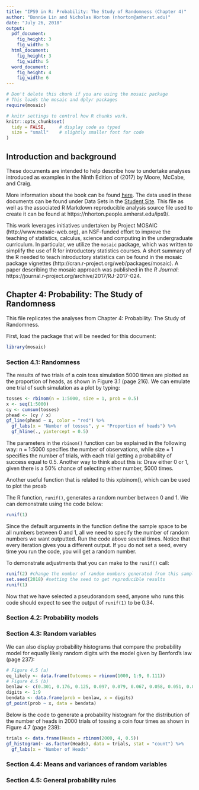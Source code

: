 ```yaml
---
title: "IPS9 in R: Probability: The Study of Randomness (Chapter 4)"
author: "Bonnie Lin and Nicholas Horton (nhorton@amherst.edu)"
date: "July 26, 2018"
output: 
  pdf_document:
    fig_height: 3
    fig_width: 5
  html_document:
    fig_height: 3
    fig_width: 5
  word_document:
    fig_height: 4
    fig_width: 6
---
```



```r
# Don't delete this chunk if you are using the mosaic package
# This loads the mosaic and dplyr packages
require(mosaic)
```

```r
# knitr settings to control how R chunks work.
knitr::opts_chunk$set(
  tidy = FALSE,     # display code as typed
  size = "small"    # slightly smaller font for code
)
```

## Introduction and background 

These documents are intended to help describe how to undertake analyses introduced 
as examples in the Ninth Edition of \emph{Introduction to the Practice of Statistics} (2017) by Moore, McCabe, and Craig.

More information about the book can be found [here](https://macmillanlearning.com/Catalog/product/introductiontothepracticeofstatistics-ninthedition-moore).
The data used in these documents can be found under Data Sets in the [Student Site](https://www.macmillanlearning.com/catalog/studentresources/ips9e?_ga=2.29224888.526668012.1531487989-1209447309.1529940008#). This
file as well as the associated R Markdown reproducible analysis source file used to create it can be found at https://nhorton.people.amherst.edu/ips9/.

This work leverages initiatives undertaken by Project MOSAIC (http://www.mosaic-web.org), an NSF-funded effort to improve the teaching of statistics, calculus, science and computing in the undergraduate curriculum. In particular, we utilize the `mosaic` package, which was written to simplify the use of R for introductory statistics courses. A short summary of the R needed to teach introductory statistics can be found in the mosaic package vignettes (http://cran.r-project.org/web/packages/mosaic).  A paper describing the mosaic approach was published in the *R Journal*: https://journal.r-project.org/archive/2017/RJ-2017-024.
  
## Chapter 4: Probability: The Study of Randomness
This file replicates the analyses from Chapter 4: Probability: The Study of Randomness.

First, load the package that will be needed for this document: 
```r
library(mosaic)
```

### Section 4.1: Randomness
The results of two trials of a coin toss simulation 5000 times
are plotted as the proportion of heads, as shown in Figure 3.1 (page 216). 
We can emulate one trial of such simulation as a plot by typing: 
```r
tosses <- rbinom(n = 1:5000, size = 1, prob = 0.5)
x <- seq(1:5000)
cy <- cumsum(tosses)
phead <- (cy / x)
gf_line(phead ~ x, color = "red") %>% 
  gf_labs(x = "Number of tosses", y = "Proportion of heads") %>% 
  gf_hline(., yintercept = 0.5)
```

The parameters in the `rbinom()` function can be explained in the following way: 
n = 1:5000 specifies the number of observations, while size = 1 specifies the number 
of trials, with each trial getting a probability of success equal to 0.5. 
Another way to think about this is: Draw either 0 or 1, given there is a 50% chance of 
selecting either number, 5000 times.  

Another useful function that is related to this xpbinom(), which can be used to plot the proab

The R function, `runif()`, generates a random number between 0 and 1. 
We can demonstrate using the code below: 
```r
runif(1)
```
Since the default arguments in the function define the sample space to be all numbers 
between 0 and 1, all we need to specify the number of random numbers we want outputted.
Run the code above several times. Notice that every iteration gives you a different output. 
If you do not set a seed, every time you run the code, you will get a random number. 

To demonstrate adjustments that you can make to the `runif()` call: 
```r
runif(2) #change the number of random numbers generated from this sample space
set.seed(2018) #setting the seed to get reproducible results
runif(1)
```
Now that we have selected a pseudorandom seed, anyone who runs this code should expect to see
the output of `runif(1)` to be 0.34. 

### Section 4.2: Probability models

### Section 4.3: Random variables
We can also display probability histograms that compare the probability model for equally likely random digits with the model given by Benford's law (page 237): 
```r
# Figure 4.5 (a)
eq_likely <- data.frame(Outcomes = rbinom(1000, 1:9, 0.111))
# Figure 4.5 (b)
benlaw <- c(0.301, 0.176, 0.125, 0.097, 0.079, 0.067, 0.058, 0.051, 0.046)
digits <- 1:9
bendata <- data.frame(prob = benlaw, x = digits)
gf_point(prob ~ x, data = bendata)
```

Below is the code to generate a probability histogram for the distribution of 
the number of heads in 2000 trials of tossing a coin four times as shown in 
Figure 4.7 (page 239): 
```r
trials <- data.frame(Heads = rbinom(2000, 4, 0.5))
gf_histogram(~ as.factor(Heads), data = trials, stat = "count") %>% 
  gf_labs(x = "Number of Heads"
```

### Section 4.4: Means and variances of random variables

### Section 4.5: General probability rules

